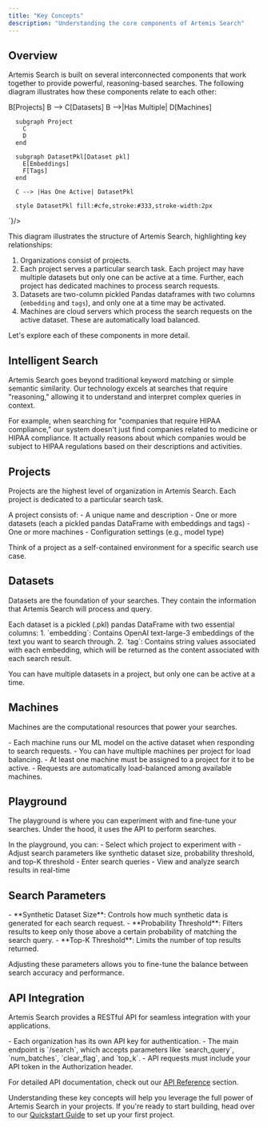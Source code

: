 ```yaml
---
title: "Key Concepts"
description: "Understanding the core components of Artemis Search"
---
```


## Overview

Artemis Search is built on several interconnected components that work together to provide powerful, reasoning-based searches. The following diagram illustrates how these components relate to each other:

<Accordion title="Artemis Search Component Relationship">
  <Mermaid chart={`
   graph TD
      A[Organization] --> B[Projects]
      B --> C[Datasets]
      B -->|Has Multiple| D[Machines]
      
      subgraph Project
        C
        D
      end
      
      subgraph DatasetPkl[Dataset pkl]
        E[Embeddings]
        F[Tags]
      end
      
      C --> |Has One Active| DatasetPkl
      
      style DatasetPkl fill:#cfe,stroke:#333,stroke-width:2px
  `}/>
</Accordion>

This diagram illustrates the structure of Artemis Search, highlighting key relationships:

1. Organizations consist of projects.
2. Each project serves a particular search task. Each project may have multiple datasets but only one can be active at a time. Further, each project has dedicated machines to process search requests.
3. Datasets are two-column pickled Pandas dataframes with two columns (`embedding` and `tags`), and only one at a time may be activated.
4. Machines are cloud servers which process the search requests on the active dataset. These are automatically load balanced.

Let's explore each of these components in more detail.

## Intelligent Search

<Accordion title="What makes our search 'intelligent'?">
  Artemis Search goes beyond traditional keyword matching or simple semantic similarity. Our technology excels at searches that require "reasoning," allowing it to understand and interpret complex queries in context.

  For example, when searching for "companies that require HIPAA compliance," our system doesn't just find companies related to medicine or HIPAA compliance. It actually reasons about which companies would be subject to HIPAA regulations based on their descriptions and activities.
</Accordion>

## Projects

Projects are the highest level of organization in Artemis Search. Each project is dedicated to a particular search task.

<Accordion title="What defines a project?">
  A project consists of:
  - A unique name and description
  - One or more datasets (each a pickled pandas DataFrame with embeddings and tags)
  - One or more machines
  - Configuration settings (e.g., model type)

  Think of a project as a self-contained environment for a specific search use case.
</Accordion>

## Datasets

Datasets are the foundation of your searches. They contain the information that Artemis Search will process and query.

<Accordion title="What's in a dataset?">
  Each dataset is a pickled (.pkl) pandas DataFrame with two essential columns:
  1. `embedding`: Contains OpenAI text-large-3 embeddings of the text you want to search through.
  2. `tag`: Contains string values associated with each embedding, which will be returned as the content associated with each search result.

  You can have multiple datasets in a project, but only one can be active at a time.
</Accordion>

## Machines

Machines are the computational resources that power your searches.

<Accordion title="How do machines work?">
  - Each machine runs our ML model on the active dataset when responding to search requests.
  - You can have multiple machines per project for load balancing.
  - At least one machine must be assigned to a project for it to be active.
  - Requests are automatically load-balanced among available machines.
</Accordion>

## Playground

The playground is where you can experiment with and fine-tune your searches. Under the hood, it uses the API to perform searches.

<Accordion title="What can you do in the playground?">
  In the playground, you can:
  - Select which project to experiment with
  - Adjust search parameters like synthetic dataset size, probability threshold, and top-K threshold
  - Enter search queries
  - View and analyze search results in real-time
</Accordion>

## Search Parameters

<Accordion title="What parameters can you adjust?">
  - **Synthetic Dataset Size**: Controls how much synthetic data is generated for each search request.
  - **Probability Threshold**: Filters results to keep only those above a certain probability of matching the search query.
  - **Top-K Threshold**: Limits the number of top results returned.

  Adjusting these parameters allows you to fine-tune the balance between search accuracy and performance.
</Accordion>

## API Integration

Artemis Search provides a RESTful API for seamless integration with your applications.

<Accordion title="How to use the API?">
  - Each organization has its own API key for authentication.
  - The main endpoint is `/search`, which accepts parameters like `search_query`, `num_batches`, `clear_flag`, and `top_k`.
  - API requests must include your API token in the Authorization header.

  For detailed API documentation, check out our [API Reference](/api-reference) section.
</Accordion>

Understanding these key concepts will help you leverage the full power of Artemis Search in your projects. If you're ready to start building, head over to our [Quickstart Guide](/quickstart) to set up your first project.